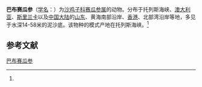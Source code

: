 {{Speciesbox
| name = 巴布赛瓜参
| status = 
| status_system = 
| image = 
| genus = Thyone
| species = papuensis
| authority = (Theel, 1886)<ref name='id12708'>{{cite web| url =http://www.bioinfo.cn/db05/BjdwSpecies.php?action=view&id=12708| title =巴布赛瓜参| work =《中国动物物种编目数据库》| publisher =中国科学院微生物研究所| author =中国科学院动物研究所| accessdate =2009-04-28| deadurl =yes| archiveurl =https://web.archive.org/web/20160305023416/http://www.bioinfo.cn/db05/BjdwSpecies.php?action=view&id=12708| archivedate =2016-03-05}}</ref>
}}

'''巴布赛瓜参'''（[[学名|学名]]：{{lang|la|''Thyone papuensis''}}）为[[沙鸡子科|沙鸡子科]][[赛瓜参属|赛瓜参属]]的动物。分布于托列斯海峡、[[澳大利亚|澳大利亚]]、[[斯里兰卡|斯里兰卡]]以及[[中国大陆|中国大陆]]的[[山东|山东]]、黄海南部沿岸、[[香港|香港]]、北部湾沿岸等地，多见于水深14-58米的泥沙底。该物种的模式产地在托列斯海峡。<ref name='id12708'/>

== 参考文献 ==
{{reflist}}

{{Wikispecies|Thyone papuensis}}
{{Taxonbar|from=Q2300889}}

[[Category:赛瓜参属|巴布赛瓜参]]


{{海参小作品}}